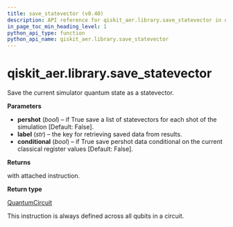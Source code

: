 ```yaml
---
title: save_statevector (v0.40)
description: API reference for qiskit_aer.library.save_statevector in qiskit v0.40
in_page_toc_min_heading_level: 1
python_api_type: function
python_api_name: qiskit_aer.library.save_statevector
---
```


<span id="qiskit-aer-library-save-statevector" />

# qiskit\_aer.library.save\_statevector

<Function id="qiskit_aer.library.save_statevector" isDedicatedPage={true} github="https://github.com/qiskit/qiskit-aer/tree/stable/0.11/qiskit_aer/library/save_instructions/save_statevector.py" signature="save_statevector(self, label='statevector', pershot=False, conditional=False)">
  Save the current simulator quantum state as a statevector.

  **Parameters**

  *   **pershot** (*bool*) – if True save a list of statevectors for each shot of the simulation \[Default: False].
  *   **label** (*str*) – the key for retrieving saved data from results.
  *   **conditional** (*bool*) – if True save pershot data conditional on the current classical register values \[Default: False].

  **Returns**

  with attached instruction.

  **Return type**

  [QuantumCircuit](qiskit.circuit.QuantumCircuit "qiskit.circuit.QuantumCircuit")

  <Admonition title="Note" type="note">
    This instruction is always defined across all qubits in a circuit.
  </Admonition>
</Function>

